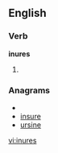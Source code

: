 ==English==

===Verb===
'''inures'''

# {{third-person singular of|[[inure]]}}

===Anagrams===
* {{alphagram|einrsu}}
* [[insure#English|insure]]
* [[ursine#English|ursine]]

[[vi:inures]]